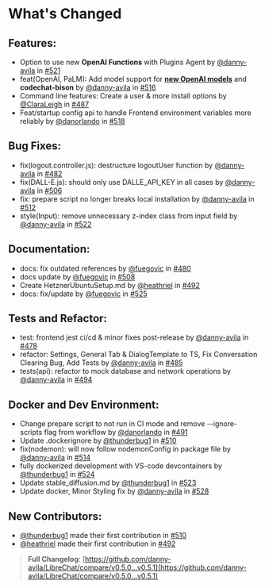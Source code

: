 # What's Changed

## **Features**:

- Option to use new **OpenAI Functions** with Plugins Agent by [@danny-avila](https://github.com/danny-avila) in [#521](https://github.com/danny-avila/LibreChat/pull/521)
- feat(OpenAI, PaLM): Add model support for **[new OpenAI models](https://openai.com/blog/function-calling-and-other-api-updates)** and **codechat-bison** by [@danny-avila](https://github.com/danny-avila) in [#516](https://github.com/danny-avila/LibreChat/pull/516)
- Command line features: Create a user & more install options by [@ClaraLeigh](https://github.com/ClaraLeigh) in [#487](https://github.com/danny-avila/LibreChat/pull/487)
- Feat/startup config api to handle Frontend environment variables more reliably by [@danorlando](https://github.com/danorlando) in [#518](https://github.com/danny-avila/LibreChat/pull/518)

## **Bug Fixes**:

- fix(logout.controller.js): destructure logoutUser function by [@danny-avila](https://github.com/danny-avila) in [#482](https://github.com/danny-avila/LibreChat/pull/482)
- fix(DALL-E.js): should only use DALLE_API_KEY in all cases by [@danny-avila](https://github.com/danny-avila) in [#506](https://github.com/danny-avila/LibreChat/pull/506)
- fix: prepare script no longer breaks local installation by [@danny-avila](https://github.com/danny-avila) in [#512](https://github.com/danny-avila/LibreChat/pull/512)
- style(Input): remove unnecessary z-index class from input field by [@danny-avila](https://github.com/danny-avila) in [#522](https://github.com/danny-avila/LibreChat/pull/522)

## **Documentation**:

- docs: fix outdated references by [@fuegovic](https://github.com/fuegovic) in [#480](https://github.com/danny-avila/LibreChat/pull/480)
- docs update by [@fuegovic](https://github.com/fuegovic) in [#508](https://github.com/danny-avila/LibreChat/pull/508)
- Create HetznerUbuntuSetup.md by [@heathriel](https://github.com/heathriel) in [#492](https://github.com/danny-avila/LibreChat/pull/492)
- docs: fix/update by [@fuegovic](https://github.com/fuegovic) in [#525](https://github.com/danny-avila/LibreChat/pull/525)

## **Tests and Refactor**:

- test: frontend jest ci/cd & minor fixes post-release by [@danny-avila](https://github.com/danny-avila) in [#478](https://github.com/danny-avila/LibreChat/pull/478)
- refactor: Settings, General Tab & DialogTemplate to TS, Fix Conversation Clearing Bug, Add Tests by [@danny-avila](https://github.com/danny-avila) in [#485](https://github.com/danny-avila/LibreChat/pull/485)
- tests(api): refactor to mock database and network operations by [@danny-avila](https://github.com/danny-avila) in [#494](https://github.com/danny-avila/LibreChat/pull/494)

## **Docker and Dev Environment**:

- Change prepare script to not run in CI mode and remove --ignore-scripts flag from workflow by [@danorlando](https://github.com/danorlando) in [#491](https://github.com/danny-avila/LibreChat/pull/491)
- Update .dockerignore by [@thunderbug1](https://github.com/thunderbug1) in [#510](https://github.com/danny-avila/LibreChat/pull/510)
- fix(nodemon): will now follow nodemonConfig in package file by [@danny-avila](https://github.com/danny-avila) in [#514](https://github.com/danny-avila/LibreChat/pull/514)
- fully dockerized development with VS-code devcontainers by [@thunderbug1](https://github.com/thunderbug1) in [#524](https://github.com/danny-avila/LibreChat/pull/524)
- Update stable_diffusion.md by [@thunderbug1](https://github.com/thunderbug1) in [#523](https://github.com/danny-avila/LibreChat/pull/523)
- Update docker, Minor Styling fix by [@danny-avila](https://github.com/danny-avila) in [#528](https://github.com/danny-avila/LibreChat/pull/528)

## **New Contributors**:

- [@thunderbug1](https://github.com/thunderbug1) made their first contribution in [#510](https://github.com/danny-avila/LibreChat/pull/510)
- [@heathriel](https://github.com/heathriel) made their first contribution in [#492](https://github.com/danny-avila/LibreChat/pull/492)

> **Full Changelog**: [https://github.com/danny-avila/LibreChat/compare/v0.5.0...v0.5.1](https://github.com/danny-avila/LibreChat/compare/v0.5.0...v0.5.1)

